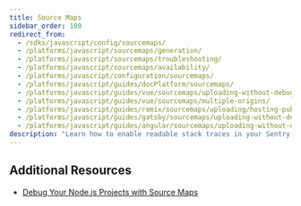 ```yaml
---
title: Source Maps
sidebar_order: 100
redirect_from:
  - /sdks/javascript/config/sourcemaps/
  - /platforms/javascript/sourcemaps/generation/
  - /platforms/javascript/sourcemaps/troubleshooting/
  - /platforms/javascript/sourcemaps/availability/
  - /platforms/javascript/configuration/sourcemaps/
  - /platforms/javascript/guides/docPlatform/sourcemaps/
  - /platforms/javascript/guides/vue/sourcemaps/uploading-without-debug-ids/
  - /platforms/javascript/guides/vue/sourcemaps/multiple-origins/
  - /platforms/javascript/guides/remix/sourcemaps/uploading/hosting-publicly/
  - /platforms/javascript/guides/gatsby/sourcemaps/uploading-without-debug-ids/
  - /platforms/javascript/guides/angular/sourcemaps/uploading-without-debug-ids/
description: "Learn how to enable readable stack traces in your Sentry errors."
---
```


<PlatformContent includePath="sourcemaps/primer" />

<PlatformContent includePath="sourcemaps/overview" />

## Additional Resources

- [Debug Your Node.js Projects with Source Maps](https://blog.sentry.io/2019/02/20/debug-node-source-maps)
